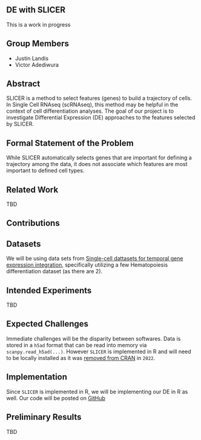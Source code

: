## DE with SLICER

::: callout-note
This is a work in progress
:::

## Group Members

-   Justin Landis
-   Victor Adediwura

## Abstract

SLICER is a method to select features (genes) to build a trajectory of cells.
In Single Cell RNAseq (scRNAseq), this method may be helpful in the context of cell differentiation analyses.
The goal of our project is to investigate Differential Expression (DE) approaches to the features selected by SLICER.

## Formal Statement of the Problem

While SLICER automatically selects genes that are important for defining a trajectory among the data, it does not associate which features are most important to defined cell types.
<!-- Not sure if this is true -->

## Related Work

TBD

## Contributions

## Datasets

We will be using data sets from [Single-cell dattasets for temporal gene expression integration](https://zenodo.org/records/6587903), specifically utilizing a few Hematopoiesis differentiation dataset (as there are 2).

## Intended Experiments

TBD

## Expected Challenges

Immediate challenges will be the disparity between softwares.
Data is stored in a `h5ad` format that can be read into memory via `scanpy.read_h5ad(...)`.
However `SLICER` is implemented in R and will need to be locally installed as it was [removed from CRAN](https://cran.r-project.org/web/packages/SLICER/index.html) in `2022`.

## Implementation

Since `SLICER` is implemented in R, we will be implementing our DE in R as well.
Our code will be posted on [GitHub](https://github.com/jtlandis/Comp683-Proj)

## Preliminary Results

TBD

